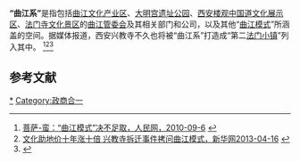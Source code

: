 {{newsrelease|time=2013-05-15T03:21:30+00:00}}
'''“曲江系”'''是指包括[[曲江文化产业区|曲江文化产业区]]、[[大明宫遗址公园|大明宫遗址公园]]、[[西安楼观中国道文化展示区|西安楼观中国道文化展示区]]、[[法门寺文化景区|法门寺文化景区]]的[[曲江管委会|曲江管委会]]及其相关部门和公司，以及其他“[[曲江模式|曲江模式]]”所涵盖的空间。据媒体报道，西安兴教寺不久也将被“曲江系”打造成“第二[[法门小镇|法门小镇]]”列入其中。
<ref name=菩萨-蛮：“曲江模式”决不足取>[http://www.shanwentou.com.cn/shwt/definepage/gywm/gaoguan.htm  菩萨-蛮：“曲江模式”决不足取，人民网，2010-09-6] {{webarchive|url=https://web.archive.org/web/20140112033416/http://www.shanwentou.com.cn/shwt/definepage/gywm/gaoguan.htm |date=2014-01-12 }}</ref><ref name=文化助地价十年涨十倍>[http://www.shanwentou.com.cn/shwt/definepage/gywm/gaoguan.htm  文化助地价十年涨十倍 兴教寺拆迁事件拷问曲江模式，新华网2013-04-16] {{webarchive|url=https://web.archive.org/web/20140112033416/http://www.shanwentou.com.cn/shwt/definepage/gywm/gaoguan.htm |date=2014-01-12 }}</ref><ref name=遍地蓬蓬草：“曲江模式”忧大于优>{{Cite web |url=http://sn.people.com.cn/GB/202106/12648805.html |title=遍地蓬蓬草：“曲江模式”忧大于优，人民网，2010-09-06 |accessdate=2013-05-15 |archive-date=2011-06-23 |archive-url=https://web.archive.org/web/20110623002910/http://sn.people.com.cn/GB/202106/12648805.html |dead-url=no }}</ref>


==参考文献==
{{reflist|2}}

[[Category:曲江系|*]]
[[Category:政商合一|Category:政商合一]]